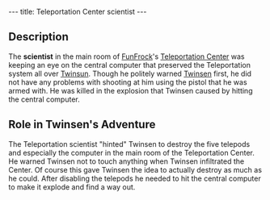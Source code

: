 ---
title: Teleportation Center scientist
---

{{twinsunica import}}{{Infobox Character
 |image=
 |race=Quetch
 |gender=Male
 |size=average
 |age=Adult
 |magical=
 |lba1=
 |lba2=
 |occupation=
 |requires=
 |amount=
 |fam1=
 |fam2=
 |planet=
 |island=
 |building=
}}
{{Quote
|quote=Get out of here without breaking anything and we’ll take it into consideration.
|character=Teleportation Center scientist}}

== Description ==
The '''scientist''' in the main room of [[FunFrock]]'s [[Teleportation Center]] was keeping an eye on the central computer that preserved the Teleportation system all over [[Twinsun]]. Though he politely warned [[Twinsen]] first, he did not have any problems with shooting at him using the pistol that he was armed with. He was killed in the explosion that Twinsen caused by hitting the central computer.

== Role in Twinsen's Adventure ==
The Teleportation scientist "hinted" Twinsen to destroy the five telepods and especially the computer in the main room of the Teleportation Center. He warned Twinsen not to touch anything when Twinsen infiltrated the Center. Of course this gave Twinsen the idea to actually destroy as much as he could. After disabling the telepods he needed to hit the central computer to make it explode and find a way out.

<!-- remove these category links when they're all automated by categorizers...
[[Category: Quetches]]
[[Category: Male characters]]
[[Category: Average characters]]
[[Category: Adult characters]]
[[Category: Brundle Island inhabitants]] -->